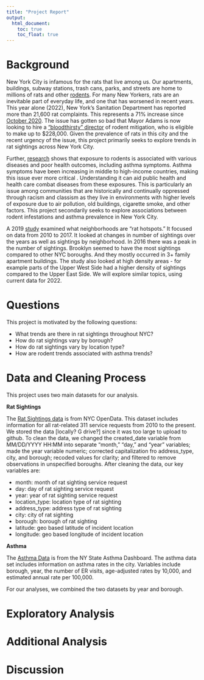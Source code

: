 ```yaml
---
title: "Project Report"
output: 
  html_document:
    toc: true
    toc_float: true
---
```


# Background

New York City is infamous for the rats that live among us. Our apartments, buildings, subway stations, trash cans, parks, and streets are home to millions of rats and other [rodents](https://www.nytimes.com/2021/11/05/nyregion/nyc-rats-sightings.html). For many New Yorkers, rats are an inevitable part of everyday life, and one that has worsened in recent years. This year alone (2022), New York's Sanitation Department has reported more than 21,600 rat complaints. This represents a 71% increase since [October 2020](https://www.npr.org/2022/10/20/1130150756/new-york-rats-trash-rule-mayor-eric-adams). The issue has gotten so bad that Mayor Adams is now looking to hire a [“bloodthirsty” director](https://www.msn.com/en-ca/news/world/nyc-is-looking-for-bloodthirsty-rat-czar-and-the-job-pays-228-000/ar-AA14Qidf?li=AAggFp4) of rodent mitigation, who is eligible to make up to $228,000. Given the prevalence of rats in this city and the recent urgency of the issue, this project primarily seeks to explore trends in rat sightings across New York City.

Further, [research](https://www.ncbi.nlm.nih.gov/pmc/articles/PMC2862381/) shows that exposure to rodents is associated with various diseases and poor health outcomes, including asthma symptoms. Asthma symptoms have been increasing in middle to high-income countries, making this issue ever more critical . Understanding it can aid public health and health care combat diseases from these exposures. This is particularly an issue among communities that are historically and continually oppressed through racism and classism as they live in environments with higher levels of exposure due to air pollution, old buildings, cigarette smoke, and other factors. This project secondarily seeks to explore associations between rodent infestations and asthma prevalence in New York City.

A 2019 [study](https://towardsdatascience.com/rat-city-visualizing-new-york-citys-rat-problem-f7aabd6900b2) examined what neighborhoods are “rat hotspots.” It focused on data from 2010 to 2017. It looked at changes in number of sightings over the years as well as sightings by neighborhood. In 2016 there was a peak in the number of sightings. Brooklyn seemed to have the most sightings compared to other NYC boroughs. And they mostly occurred in 3+ family apartment buildings. The study also looked at high density areas - for example parts of the Upper West Side had a higher density of sightings compared to the Upper East Side. We will explore similar topics, using current data for 2022.


# Questions

This project is motivated by the following questions: 

* What trends are there in rat sightings throughout NYC?
* How do rat sightings vary by borough?
* How do rat sightings vary by location type?
* How are rodent trends associated with asthma trends?

# Data and Cleaning Process

This project uses two main datasets for our analysis.

**Rat Sightings**

The [Rat Sightings data](https://data.cityofnewyork.us/Social-Services/Rat-Sightings/3q43-55fe) is from NYC OpenData. This dataset includes information for all rat-related 311 service requests from 2010 to the present. We stored the data [locally? G drive?] since it was too large to upload to github. To clean the data, we changed the created_date variable from MM/DD/YYYY HH:MM into separate “month,” “day,” and “year” variables; made the year variable numeric; corrected capitalization fro address_type, city, and borough; recoded values for clarity; and filtered to remove observations in unspecified boroughs.  After cleaning the data, our key variables are: 

* month: month of rat sighting service request
* day: day of rat sighting service request
* year: year of rat sighting service request
* location_type: location type of rat sighting
* address_type: address type of rat sighting
* city: city of rat sighting
* borough: borough of rat sighting
* latitude: geo based latitude of incident location
* longitude: geo based longitude of incident location

**Asthma**

The [Asthma Data](https://webbi1.health.ny.gov/SASStoredProcess/guest?_program=/EBI/PHIG/apps/asthma_dashboard/ad_dashboard&p=it&ind_id=ad16) is from the NY State Asthma Dashboard. The asthma data set includes information on asthma rates in the city. Variables include borough, year, the number of ER visits, age-adjusted rates by 10,000, and estimated annual rate per 100,000.

For our analyses, we combined the two datasets by year and borough. 

# Exploratory Analysis



# Additional Analysis

# Discussion
